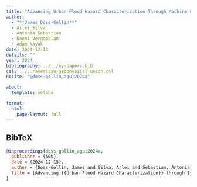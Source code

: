 ```yaml
---
title: "Advancing Urban Flood Hazard Characterization Through Machine Learning: Challenges and Opportunities"
author:
  - "**James Doss-Gollin**"
  - Arlei Silva
  - Antonia Sebastian
  - Noemi Vergopolan
  - Adam Nayak
date: 2024-12-13
details: ""
year: 2024
bibliography: ../../my-papers.bib
csl: ../../american-geophysical-union.csl
nocite: "@doss-gollin_agu:2024a"

about:
  template: solana

format:
  html:
    page-layout: full
---
```


## BibTeX

```bibtex
@inproceedings{doss-gollin_agu:2024a,
  publisher = {AGU},
  date = {2024-12-13},
  author = {Doss-Gollin, James and Silva, Arlei and Sebastian, Antonia and Vergopolan, Noemi and Nayak, Adam},
  title = {Advancing {{Urban Flood Hazard Characterization}} through {{Machine Learning}}: {{Challenges}} and {{Opportunities}}},
}
```